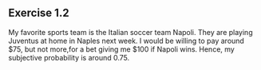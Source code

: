 
::: {#prob:expon_post .callout-note icon="false" collapse="true"}
## Exercise 1.2

My favorite sports team is the Italian soccer team Napoli. They are playing Juventus at home in Naples next week. I would be willing to pay around \$75, but not more,for a bet giving me \$100 if Napoli wins. Hence, my subjective probability is around 0.75.
:::
